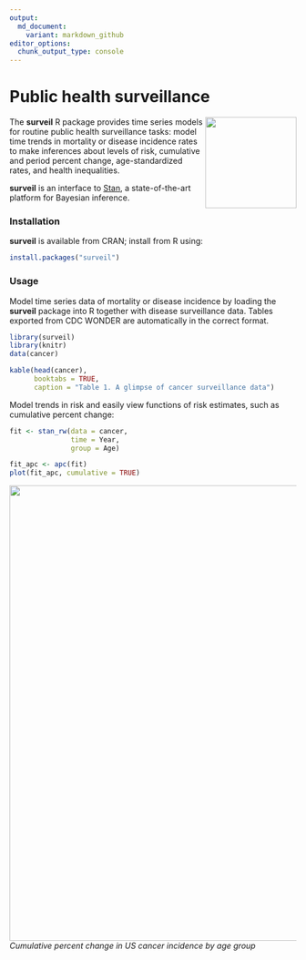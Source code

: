 ```yaml
---
output:
  md_document:
    variant: markdown_github
editor_options: 
  chunk_output_type: console
---
```


<!-- README.md is generated from README.Rmd. Please edit that file -->

# Public health surveillance 

<img src="man/figures/logo.png" align="right" width="160" />

The **surveil** R package provides time series models for routine public health surveillance tasks: model time trends in mortality or disease incidence rates to make inferences about levels of risk, cumulative and period percent change, age-standardized rates, and health inequalities. 

**surveil** is an interface to [Stan](https://mc-stan.org), a state-of-the-art platform for Bayesian inference. 

### Installation

**surveil** is available from CRAN; install from R using:

```r
install.packages("surveil")
```

### Usage

Model time series data of mortality or disease incidence by loading the **surveil** package into R together with disease surveillance data. Tables exported from CDC WONDER are automatically in the correct format.

```r
library(surveil)
library(knitr)
data(cancer)

kable(head(cancer), 
      booktabs = TRUE,
      caption = "Table 1. A glimpse of cancer surveillance data")
```

Model trends in risk and easily view functions of risk estimates, such as cumulative percent change:

```r
fit <- stan_rw(data = cancer,
               time = Year, 
               group = Age)

fit_apc <- apc(fit)
plot(fit_apc, cumulative = TRUE)
```

<img src="man/figures/cpc-plot.png" align="center" width="800" />
*Cumulative percent change in US cancer incidence by age group*